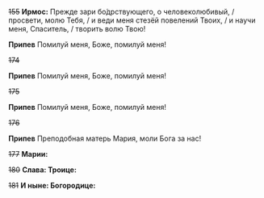 ~~155~~ **Ирмос:** Прежде зари бо́дрствующего, о человеколюбивый, / просвети, молю Тебя, / и веди меня стезёй повелений Твоих, / и научи меня, Спаситель, / творить волю Твою!

**Припев** Помилуй меня, Боже, помилуй меня!

~~174~~

**Припев** Помилуй меня, Боже, помилуй меня!

~~175~~

**Припев** Помилуй меня, Боже, помилуй меня!

~~176~~

**Припев** Преподобная матерь Мария, моли Бога за нас!

~~177~~ **Марии:**

~~180~~ **Слава: Троице:**

~~181~~ **И ныне: Богородице:**
